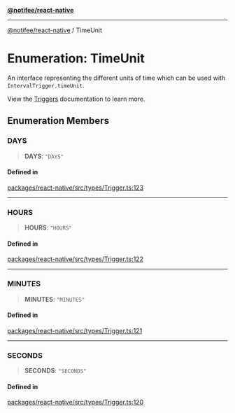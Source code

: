 [**@notifee/react-native**](react-native/reference/index)

***

[@notifee/react-native](react-native/reference/index) / TimeUnit

# Enumeration: TimeUnit

An interface representing the different units of time which can be used with `IntervalTrigger.timeUnit`.

View the [Triggers](/react-native/triggers) documentation to learn more.

## Enumeration Members

### DAYS

> **DAYS**: `"DAYS"`

#### Defined in

[packages/react-native/src/types/Trigger.ts:123](https://github.com/invertase/notifee/blob/main/packages/react-native/src/types/Trigger.ts#L123)

***

### HOURS

> **HOURS**: `"HOURS"`

#### Defined in

[packages/react-native/src/types/Trigger.ts:122](https://github.com/invertase/notifee/blob/main/packages/react-native/src/types/Trigger.ts#L122)

***

### MINUTES

> **MINUTES**: `"MINUTES"`

#### Defined in

[packages/react-native/src/types/Trigger.ts:121](https://github.com/invertase/notifee/blob/main/packages/react-native/src/types/Trigger.ts#L121)

***

### SECONDS

> **SECONDS**: `"SECONDS"`

#### Defined in

[packages/react-native/src/types/Trigger.ts:120](https://github.com/invertase/notifee/blob/main/packages/react-native/src/types/Trigger.ts#L120)
